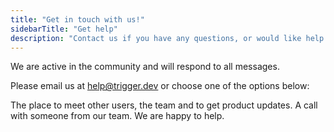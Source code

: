 ```yaml
---
title: "Get in touch with us!"
sidebarTitle: "Get help"
description: "Contact us if you have any questions, or would like help with any issues."
---
```


<Snippet file="v2-deprecation-warning.mdx" />

<Note>We are active in the community and will respond to all messages.</Note>

Please email us at <a href="mailto:help@trigger.dev">help@trigger.dev</a> or choose one of the options below:

<CardGroup>
  <Card
    title="Join the community"
    icon="discord"
    href="https://discord.gg/nkqV9xBYWy"
  >
    The place to meet other users, the team and to get product updates.
  </Card>
  <Card
    title="Schedule a call"
    icon="video"
    href="https://cal.com/team/triggerdotdev/founders-call"
  >
    A call with someone from our team. We are happy to help.
  </Card>
</CardGroup>
